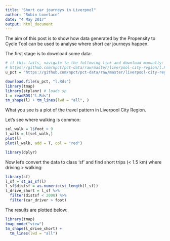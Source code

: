 ```yaml
---
title: "Short car journeys in Liverpool"
author: "Robin Lovelace"
date: "4 May 2017"
output: html_document
---
```


The aim of this post is to show how data generated by the Propensity to Cycle Tool can be used to analyse where short car journeys happen.

The first stage is to download some data:


```r
# if this fails, navigate to the following link and download manually:
# https://github.com/npct/pct-data/raw/master/liverpool-city-region/l.Rds
u_pct = "https://github.com/npct/pct-data/raw/master/liverpool-city-region/l.Rds"

download.file(u_pct, "l.Rds")
library(tmap)
library(stplanr) # loads sp
l = readRDS("l.Rds")
tm_shape(l) + tm_lines(lwd = "all", )
```

What you see is a plot of the travel pattern in Liverpool City Region.

Let's see where walking is common:

```r
sel_walk = l$foot > 9
l_walk = l[sel_walk,]
plot(l)
plot(l_walk, add = T, col = "red")

library(dplyr) 
```

Now let's convert the data to class 'sf' and find short trips (< 1.5 km) where driving > walking:

```r
library(sf)
l_sf = st_as_sf(l)
l_sf$distsf = as.numeric(st_length(l_sf))
l_drive_short = l_sf %>% 
  filter(distsf < 2000) %>% 
  filter(car_driver > foot)
```

The results are plotted below:

```r
library(tmap)
tmap_mode("view")
tm_shape(l_drive_short) +
  tm_lines(lwd = "all")
```

